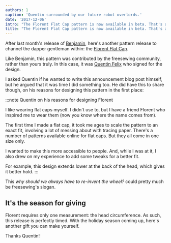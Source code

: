 ```yaml
---
authors: 1
caption: 'Quentin surrounded by our future robot overlords.'
date: '2017-12-06'
intro: "The Florent Flat Cap pattern is now available in beta. That's another gift sorted."
title: "The Florent Flat Cap pattern is now available in beta. That's another gift sorted."
---
```


After last month's release of [Benjamin](/designs/benjamin), here's another
pattern release to channel the dapper gentleman within: the [Florent Flat
Cap](/designs/florent).

<!-- truncate -->

Like Benjamin, this pattern was contributed by the freesewing community, rather
than yours truly. In this case, it was [Quentin Felix](/users/ptzcb) who signed
for the design.

I asked Quentin if he wanted to write this announcement blog post himself, but
he argued that it was time I did something too. He did have this to share
though, on his reasons for designing this pattern in the first place:

:::note Quentin on his reasons for designing Florent

I like wearing flat caps myself. I didn't use to, but I have a friend Florent
who inspired me to wear them (now you know where the name comes from).

The first time I made a flat cap, it took me ages to scale the pattern to an
exact fit, involving a lot of messing about with tracing paper. There's a
number of patterns available online for flat caps. But they all come in one
size only.

I wanted to make this more accessible to people. And, while I was at it, I
also drew on my experience to add some tweaks for a better fit.

For example, this design extends lower at the back of the head, which gives
it better hold.
:::

This _why should we always have to re-invent the wheel?_ could pretty much be
freesewing's slogan.

## It's the season for giving

Florent requires only one measurement: the head circumference. As such, this
release is perfectly timed. With the holiday season coming up, here's another
gift you can make yourself.

Thanks Quentin!

